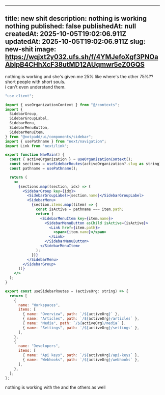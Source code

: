 ---
  title: new shit
  description: nothing is working nothing
  published: false
  publishedAt: null
  createdAt: 2025-10-05T19:02:06.911Z
  updatedAt: 2025-10-05T19:02:06.911Z
  slug: new-shit
  image: https://wqjxt2y032.ufs.sh/f/4YMJefoXgf3PNOaAbIpB4CHhXcF38utMD12AUqmwr5eZ0GQS
  ---

nothing is working and she's given me 25% like where's the other 75%??\
short people with short souls.\
i can't even understand them.

```jsx
"use client";

import { useOrganizationContext } from "@/contexts";
import {
  SidebarGroup,
  SidebarGroupLabel,
  SidebarMenu,
  SidebarMenuButton,
  SidebarMenuItem,
} from "@notpadd/ui/components/sidebar";
import { usePathname } from "next/navigation";
import Link from "next/link";

export function NavMain() {
  const { activeOrganization } = useOrganizationContext();
  const sections = useSidebarRoutes(activeOrganization?.slug as string);
  const pathname = usePathname();

  return (
    <>
      {sections.map((section, idx) => (
        <SidebarGroup key={idx}>
          <SidebarGroupLabel>{section.name}</SidebarGroupLabel>
          <SidebarMenu>
            {section.items.map((item) => {
              const isActive = pathname === item.path;
              return (
                <SidebarMenuItem key={item.name}>
                  <SidebarMenuButton asChild isActive={isActive}>
                    <Link href={item.path}>
                      <span>{item.name}</span>
                    </Link>
                  </SidebarMenuButton>
                </SidebarMenuItem>
              );
            })}
          </SidebarMenu>
        </SidebarGroup>
      ))}
    </>
  );
}

export const useSidebarRoutes = (activeOrg: string) => {
  return [
    {
      name: "Workspaces",
      items: [
        { name: "Overview", path: `/${activeOrg}` },
        { name: "Articles", path: `/${activeOrg}/articles` },
        { name: "Media", path: `/${activeOrg}/media` },
        { name: "Settings", path: `/${activeOrg}/settings` },
      ],
    },
    {
      name: "Developers",
      items: [
        { name: "Api keys", path: `/${activeOrg}/api-keys` },
        { name: "Webhooks", path: `/${activeOrg}/webhooks` },
      ],
    },
  ];
};
```

nothing is working with the and the others as well
